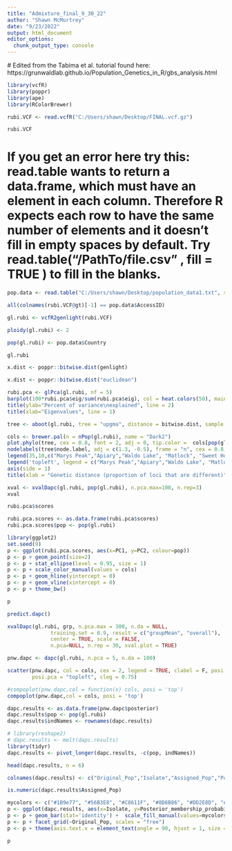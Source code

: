 ---
title: "Admixture_final_9_30_22"
author: "Shawn McMurtrey"
date: "9/23/2022"
output: html_document
editor_options: 
  chunk_output_type: console
---
 # Edited from the Tabima et al. tutorial found here:
 https://grunwaldlab.github.io/Population_Genetics_in_R/gbs_analysis.html


```{r}
library(vcfR)
library(poppr)
library(ape)
library(RColorBrewer)
```



```{r}
rubi.VCF <- read.vcfR("C:/Users/shawn/Desktop/FINAL.vcf.gz")
```

```{r}
rubi.VCF
```

# If you get an error here try this: read.table wants to return a data.frame, which must have an element in each column. Therefore R expects each row to have the same number of elements and it doesn't fill in empty spaces by default. Try read.table("/PathTo/file.csv" , fill = TRUE ) to fill in the blanks.


```{r}

pop.data <- read.table("C:/Users/shawn/Desktop/population_data1.txt", sep = "\t", fill = TRUE, header = TRUE)


```



```{r}

all(colnames(rubi.VCF@gt)[-1] == pop.data$AccessID)
```

```{r}
gl.rubi <- vcfR2genlight(rubi.VCF)
```




```{r}
ploidy(gl.rubi) <- 2
```




```{r}
pop(gl.rubi) <- pop.data$Country
```



```{r}
gl.rubi
```

```{r}
x.dist <- poppr::bitwise.dist(genlight)
```


```{r}
x.dist <- poppr::bitwise.dist("euclidean")
```


```{r}
rubi.pca <- glPca(gl.rubi, nf = 5)
barplot(100*rubi.pca$eig/sum(rubi.pca$eig), col = heat.colors(50), main="PCA Eigenvalues")
title(ylab="Percent of variance\nexplained", line = 2)
title(xlab="Eigenvalues", line = 1)
```
```{r}
tree <- aboot(gl.rubi, tree = "upgma", distance = bitwise.dist, sample = 100, showtree = F, cutoff = 50, quiet = T)
```


```{r}
cols <- brewer.pal(n = nPop(gl.rubi), name = "Dark2")
plot.phylo(tree, cex = 0.8, font = 2, adj = 0, tip.color =  cols[pop(gl.rubi)])
nodelabels(tree$node.label, adj = c(1.3, -0.5), frame = "n", cex = 0.8,font = 3, xpd = TRUE)
legend(35,10,c("Marys Peak","Apiary","Waldo Lake", "Matlock", "Sweet Home"),cols, border = FALSE, bty = "n")
legend('topleft', legend = c("Marys Peak","Apiary","Waldo Lake", "Matlock", "Sweet Home"), fill = cols, border = FALSE, bty = "n", cex = 2)
axis(side = 1)
title(xlab = "Genetic distance (proportion of loci that are different)")

```




```{r}


xval <- xvalDapc(gl.rubi, pop(gl.rubi), n.pca.max=100, n.rep=3)
xval

```






```{r}
rubi.pca$scores
```


```{r}
rubi.pca.scores <- as.data.frame(rubi.pca$scores)
rubi.pca.scores$pop <- pop(gl.rubi)

library(ggplot2)
set.seed(9)
p <- ggplot(rubi.pca.scores, aes(x=PC1, y=PC2, colour=pop)) 
p <- p + geom_point(size=2)
p <- p + stat_ellipse(level = 0.95, size = 1)
p <- p + scale_color_manual(values = cols) 
p <- p + geom_hline(yintercept = 0) 
p <- p + geom_vline(xintercept = 0) 
p <- p + theme_bw()

p
```

```{r}
predict.dapc()
```
```{r}
xvalDapc(gl.rubi, grp, n.pca.max = 300, n.da = NULL,
              training.set = 0.9, result = c("groupMean", "overall"),
              center = TRUE, scale = FALSE,
              n.pca=NULL, n.rep = 30, xval.plot = TRUE)
```


```{r}
pnw.dapc <- dapc(gl.rubi, n.pca = 5, n.da = 100)
```


```{r}
scatter(pnw.dapc, col = cols, cex = 2, legend = TRUE, clabel = F, posi.leg = "bottomleft", scree.pca = TRUE,
        posi.pca = "topleft", cleg = 0.75)
```


```{r}
#compoplot(pnw.dapc,col = function(x) cols, posi = 'top')
compoplot(pnw.dapc,col = cols, posi = 'top')
```

```{r}
dapc.results <- as.data.frame(pnw.dapc$posterior)
dapc.results$pop <- pop(gl.rubi)
dapc.results$indNames <- rownames(dapc.results)
```




```{r}
# library(reshape2)
# dapc.results <- melt(dapc.results)
library(tidyr)
dapc.results <- pivot_longer(dapc.results, -c(pop, indNames))
```



```{r}


head(dapc.results, n = 6)

```

```{r}
colnames(dapc.results) <- c("Original_Pop","Isolate","Assigned_Pop","Posterior_membership_probability")
```


```{r}
is.numeric(dapc.results$Assigned_Pop)
```





```{r}
mycolors <- c("#1B9e77", "#56B3E8", "#C8611F", "#8D6B86", "#DD2E8D", "#A66753", "#70A61B")
p <- ggplot(dapc.results, aes(x=Isolate, y=Posterior_membership_probability, fill=Assigned_Pop)) 
p <- p + geom_bar(stat='identity') +  scale_fill_manual(values=mycolors) 
p <- p + facet_grid(~Original_Pop, scales = "free") 
p <- p + theme(axis.text.x = element_text(angle = 90, hjust = 1, size = 8))  

p
```

